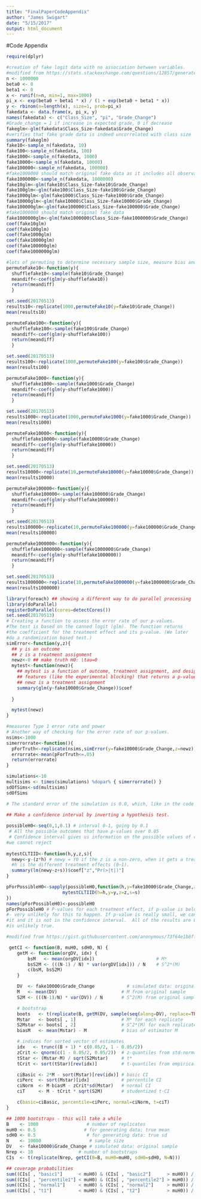 ```yaml
---
title: "FinalPaperCodeAppendix"
author: "James Swigart"
date: "5/15/2017"
output: html_document
---
```

#Code Appendix

```r
require(dplyr)

#creation of fake logit data with no association between variables.
#modified from https://stats.stackexchange.com/questions/12857/generate-random-correlated-data-between-a-binary-and-a-continuous-variable/12858#12858
n <- 1000000
beta0 <- 0
beta1 <- 0
x <- runif(n=n, min=1, max=1000)
pi_x <- exp(beta0 + beta1 * x) / (1 + exp(beta0 + beta1 * x))
y <- rbinom(n=length(x), size=1, prob=pi_x)
fakedata <- data.frame(x, pi_x, y)
names(fakedata) <- c("Class_Size", "pi", "Grade_Change")
#Grade_change = 1 if increase in expected grade, 0 if decrease
fakeglm<-glm(fakedata$Class_Size~fakedata$Grade_Change)
#verifies that fake grade data is indeed uncorrelated with class size
summary(fakeglm)
fake10<-sample_n(fakedata, 10)
fake100<-sample_n(fakedata, 100)
fake1000<-sample_n(fakedata, 1000)
fake10000<-sample_n(fakedata, 10000)
fake100000<-sample_n(fakedata, 100000)
#fake1000000 should match original fake data as it includes all observations
fake1000000<-sample_n(fakedata, 1000000)
fake10glm<-glm(fake10$Class_Size~fake10$Grade_Change)
fake100glm<-glm(fake100$Class_Size~fake100$Grade_Change)
fake1000glm<-glm(fake1000$Class_Size~fake1000$Grade_Change)
fake10000glm<-glm(fake10000$Class_Size~fake10000$Grade_Change)
fake100000glm<-glm(fake100000$Class_Size~fake100000$Grade_Change)
#fake1000000 should match original fake data
fake1000000glm<-glm(fake1000000$Class_Size~fake1000000$Grade_Change)
coef(fake10glm)
coef(fake100glm)
coef(fake1000glm)
coef(fake10000glm)
coef(fake100000glm)
coef(fake1000000glm)
```

```r
#lots of permuting to determine necessary sample size, measure bias and consistancy
permuteFake10<-function(y){
  shufflefake10<-sample(fake10$Grade_Change)
  meandiff<-coef(glm(y~shufflefake10))
  return(meandiff)
  }

set.seed(20170513)
results10<-replicate(1000,permuteFake10(y=fake10$Grade_Change))
mean(results10)

permuteFake100<-function(y){
  shufflefake100<-sample(fake100$Grade_Change)
  meandiff<-coef(glm(y~shufflefake100))
  return(meandiff)
  }

set.seed(20170513)
results100<-replicate(1000,permuteFake100(y=fake100$Grade_Change))
mean(results100)

permuteFake1000<-function(y){
  shufflefake1000<-sample(fake1000$Grade_Change)
  meandiff<-coef(glm(y~shufflefake1000))
  return(meandiff)
  }

set.seed(20170513)
results1000<-replicate(1000,permuteFake1000(y=fake1000$Grade_Change))
mean(results1000)

permuteFake10000<-function(y){
  shufflefake10000<-sample(fake10000$Grade_Change)
  meandiff<-coef(glm(y~shufflefake10000))
  return(meandiff)
  }

set.seed(20170513)
results10000<-replicate(10,permuteFake10000(y=fake10000$Grade_Change))
mean(results10000)

permuteFake100000<-function(y){
  shufflefake100000<-sample(fake100000$Grade_Change)
  meandiff<-coef(glm(y~shufflefake100000))
  return(meandiff)
  }

set.seed(20170513)
results100000<-replicate(10,permuteFake100000(y=fake100000$Grade_Change))
mean(results100000)

permuteFake1000000<-function(y){
  shufflefake1000000<-sample(fake1000000$Grade_Change)
  meandiff<-coef(glm(y~shufflefake1000000))
  return(meandiff)
  }

set.seed(20170513)
results1000000<-replicate(10,permuteFake1000000(y=fake1000000$Grade_Change))
mean(results1000000)
```

```r
library(foreach) ## showing a different way to do parallel processing
library(doParallel)
registerDoParallel(cores=detectCores())
set.seed(20170513)
# Creating a function to assess the error rate of our p-values.
#The test is based on the canned logit (glm). The function returns
#the coefficient for the treatment effect and its p-value. (We later
#do a randomization based test.)
simError<-function(y,z){
  ## y is an outcome
  ## z is a treatment assignment
  newz<-0 ## make truth H0: \tau=0
  mytest<-function(newz){
    ## mytest is a function of outcome, treatment assignment, and design
    ## features (like the experimental blocking) that returns a p-value
    ## newz is a treatment assignment
    summary(glm(y~fake10000$Grade_Change))$coef
  
  }

  mytest(newz)
}

#measures Type 1 error rate and power
# Another way of checking for the error rate of our p-values.
nsims<-1000
simerrorrate<-function(){
  pForTruth<-replicate(nsims,simError(y=fake10000$Grade_Change,z=newz))
  errorrate<-mean(pForTruth<=.05)
  return(errorrate)
}

simulations<-10
multisims <- times(simulations) %dopar% { simerrorrate() }
sdOfSims<-sd(multisims)
sdOfSims

# The standard error of the simulation is 0.0, which, like in the code above, is below 0.05.

```


```r
## Make a confidence interval by inverting a hypothesis test.
  
possibleH0<-seq(0,1,0.1) # interval 0-1, going by 0.1 
 # All the possible outcomes that have p-values over 0.05
 # Confidence interval gives us information on the possible values of coefficients 
#we cannot reject 
 
mytestCLTIID<-function(h,y,z,s){
  newy<-y-(z*h) # newy = Y0 if the z is a non-zero, when it gets a treatment.
  #h is the different treatment effects (0~1). 
  summary(lm(newy~z+s))$coef["z","Pr(>|t|)"]
}

pForPossibleH0<-sapply(possibleH0,function(h,y=fake10000$Grade_Change,z=fake10000$Grade_Change,s=fake10000$pi){
					 mytestCLTIID(h=h,y=y,z=z,s=s)
})
names(pForPossibleH0)<-possibleH0
pForPossibleH0 # P-values for each treatment effect, if p-value is below 0.05
#- very unlikely for this to happen. If p-value is really small, we can reject 
#it and it is not in the confidence interval.  All of the results are 0, this 
#is unlikely true.

```

```r
#modified from https://gist.githubusercontent.com/anonymous/73f64e1b8ff7e972fc3b/raw/0d5bfaaed280ada478d7943fb4da9b3899d51e27/bootstrapCIs.R

 getCI <- function(B, muH0, sdH0, N) {
    getM <- function(orgDV, idx) {
        bsM   <- mean(orgDV[idx])                       # M*
        bsS2M <- (((N-1) / N) * var(orgDV[idx])) / N    # S^2*(M)
        c(bsM, bsS2M)
    }

    DV  <- fake10000$Grade_Change            # simulated data: original sample
    M   <- mean(DV)                        # M from original sample
    S2M <- (((N-1)/N) * var(DV)) / N       # S^2(M) from original sample

    # bootstrap
    boots   <- t(replicate(B, getM(DV, sample(seq(along=DV), replace=TRUE))))
    Mstar   <- boots[ , 1]                 # M* for each replicate
    S2Mstar <- boots[ , 2]                 # S^2*(M) for each replicate
    biasM   <- mean(Mstar) - M             # bias of estimator M

    # indices for sorted vector of estimates
    idx   <- trunc((B + 1) * c(0.05/2, 1 - 0.05/2))
    zCrit <- qnorm(c(1 - 0.05/2, 0.05/2))  # z-quantiles from std-normal distribution
    tStar <- (Mstar-M) / sqrt(S2Mstar)     # t*
    tCrit <- sort(tStar)[rev(idx)]         # t-quantiles from empirical t* distribution

    ciBasic <- 2*M - sort(Mstar)[rev(idx)] # basic CI
    ciPerc  <- sort(Mstar)[idx]            # percentile CI
    ciNorm  <- M-biasM - zCrit*sd(Mstar)   # normal CI
    ciT     <- M - tCrit * sqrt(S2M)       # studentized t-CI

    c(basic=ciBasic, percentile=ciPerc, normal=ciNorm, t=ciT)
}

## 1000 bootstraps - this will take a while
B    <- 1000                  # number of replicates
muH0 <- 0.5                  # for generating data: true mean
sdH0 <- 0.5                   # for generating data: true sd
N    <- 10000                  # sample size
DV   <- fake10000$Grade_Change # simulated data: original sample
Nrep <- 10                 # number of bootstraps
CIs  <- t(replicate(Nrep, getCI(B=B, muH0=muH0, sdH0=sdH0, N=N)))

## coverage probabilities
sum((CIs[ , "basic1"]      < muH0) & (CIs[ , "basic2"]      > muH0)) / Nrep
sum((CIs[ , "percentile1"] < muH0) & (CIs[ , "percentile2"] > muH0)) / Nrep
sum((CIs[ , "normal1"]     < muH0) & (CIs[ , "normal2"]     > muH0)) / Nrep
sum((CIs[ , "t1"]          < muH0) & (CIs[ , "t2"]          > muH0)) / Nrep
```

